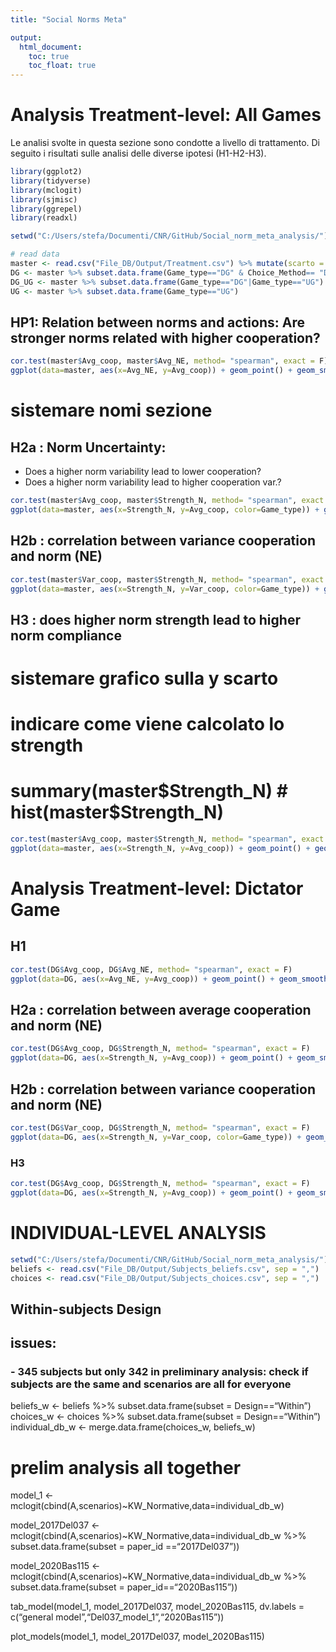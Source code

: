 ```yaml
---
title: "Social Norms Meta"

output: 
  html_document:
    toc: true
    toc_float: true
---
```


# Analysis Treatment-level: All Games
Le analisi svolte in questa sezione sono condotte a livello di trattamento. Di seguito i risultati sulle analisi delle diverse ipotesi (H1-H2-H3).

```r

library(ggplot2)
library(tidyverse)
library(mclogit)
library(sjmisc)
library(ggrepel)
library(readxl)

setwd("C:/Users/stefa/Documenti/CNR/GitHub/Social_norm_meta_analysis/")

# read data 
master <- read.csv("File_DB/Output/Treatment.csv") %>% mutate(scarto = Avg_NE - Avg_coop, Strength_N = scarto/Sd_Avg_NE)
DG <- master %>% subset.data.frame(Game_type=="DG" & Choice_Method== "Direct")
DG_UG <- master %>% subset.data.frame(Game_type=="DG"|Game_type=="UG")
UG <- master %>% subset.data.frame(Game_type=="UG")

```

## HP1: Relation between norms and actions: Are stronger norms related with higher cooperation?

```r

cor.test(master$Avg_coop, master$Avg_NE, method= "spearman", exact = F)
ggplot(data=master, aes(x=Avg_NE, y=Avg_coop)) + geom_point() + geom_smooth(method = "lm") + ggtitle("H1 : correlation between average cooperation and norm (NE)")
```
# sistemare nomi sezione
## H2a : Norm Uncertainty: 
- Does a higher norm variability lead to lower cooperation?
- Does a higher norm variability lead to higher cooperation var.?

```r

cor.test(master$Avg_coop, master$Strength_N, method= "spearman", exact = F)
ggplot(data=master, aes(x=Strength_N, y=Avg_coop, color=Game_type)) + geom_point() + geom_smooth() + ggtitle("H2a : correlation between average cooperation and norm (NE)")
```

## H2b : correlation between variance cooperation and norm (NE)
```r

cor.test(master$Var_coop, master$Strength_N, method= "spearman", exact = F)
ggplot(data=master, aes(x=Strength_N, y=Var_coop, color=Game_type)) + geom_point() + geom_smooth() + ggtitle("H2b : correlation between variance cooperation and norm (NE)")

```

## H3 : does higher norm strength lead to higher norm compliance 
# sistemare grafico sulla y scarto
# indicare come viene calcolato lo strength
# summary(master$Strength_N)
# hist(master$Strength_N)
```r

cor.test(master$Avg_coop, master$Strength_N, method= "spearman", exact = F)
ggplot(data=master, aes(x=Strength_N, y=Avg_coop)) + geom_point() + geom_smooth(method = "lm") + ggtitle("H3")

```


# Analysis Treatment-level: Dictator Game

## H1
```r

cor.test(DG$Avg_coop, DG$Avg_NE, method= "spearman", exact = F)
ggplot(data=DG, aes(x=Avg_NE, y=Avg_coop)) + geom_point() + geom_smooth(method = "lm") + ggtitle("H1 : correlation between average cooperation and norm (NE) \n DG only")
```

## H2a : correlation between average cooperation and norm (NE)
```r

cor.test(DG$Avg_coop, DG$Strength_N, method= "spearman", exact = F)
ggplot(data=DG, aes(x=Strength_N, y=Avg_coop)) + geom_point() + geom_smooth() + ggtitle("H2a : correlation between average cooperation and norm (NE) \n DG only")
```

## H2b : correlation between variance cooperation and norm (NE)
```r
      
cor.test(DG$Var_coop, DG$Strength_N, method= "spearman", exact = F)
ggplot(data=DG, aes(x=Strength_N, y=Var_coop, color=Game_type)) + geom_point() + geom_smooth() + ggtitle("H2b : correlation between variance cooperation and norm (NE) \n DG only")
```

### H3
```r

cor.test(DG$Avg_coop, DG$Strength_N, method= "spearman", exact = F)
ggplot(data=DG, aes(x=Strength_N, y=Avg_coop)) + geom_point() + geom_smooth(method = "lm") + ggtitle("H3 \n DG only")
```

# INDIVIDUAL-LEVEL ANALYSIS
```r
setwd("C:/Users/stefa/Documenti/CNR/GitHub/Social_norm_meta_analysis/")
beliefs <- read.csv("File_DB/Output/Subjects_beliefs.csv", sep = ",")
choices <- read.csv("File_DB/Output/Subjects_choices.csv", sep = ",")
```

## Within-subjects Design

## issues: 
### - 345 subjects but only 342 in preliminary analysis: check if subjects are the same and scenarios are all for everyone

beliefs_w <- beliefs %>% subset.data.frame(subset = Design=="Within")
choices_w <- choices %>% subset.data.frame(subset = Design=="Within")
individual_db_w <- merge.data.frame(choices_w, beliefs_w)

# prelim analysis all together
model_1 <- mclogit(cbind(A,scenarios)~KW_Normative,data=individual_db_w)

model_2017Del037 <- mclogit(cbind(A,scenarios)~KW_Normative,data=individual_db_w %>% 
                            subset.data.frame(subset = paper_id =="2017Del037"))

model_2020Bas115 <- mclogit(cbind(A,scenarios)~KW_Normative,data=individual_db_w %>% 
                              subset.data.frame(subset = paper_id=="2020Bas115"))

tab_model(model_1, model_2017Del037, 
          model_2020Bas115, 
          dv.labels = c("general model","Del037_model_1","2020Bas115"))

plot_models(model_1, model_2017Del037, 
          model_2020Bas115)

